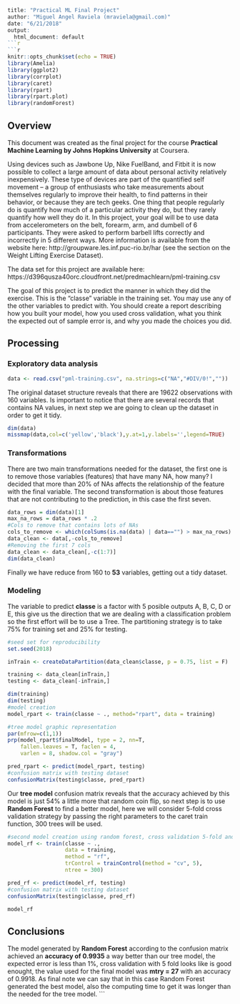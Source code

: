 
```r
title: "Practical ML Final Project"
author: "Miguel Angel Raviela (mraviela@gmail.com)"
date: "6/21/2018"
output:
  html_document: default
```r

```r
knitr::opts_chunk$set(echo = TRUE)
library(Amelia)
library(ggplot2)
library(corrplot)
library(caret)
library(rpart)
library(rpart.plot)
library(randomForest)
```

## Overview

This document was created as the final project for the course **Practical Machine Learning by Johns Hopkins University** at Coursera.  

Using devices such as Jawbone Up, Nike FuelBand, and Fitbit it is now possible to collect a large amount of data about personal activity relatively inexpensively. These type of devices are part of the quantified self movement – a group of enthusiasts who take measurements about themselves regularly to improve their health, to find patterns in their behavior, or because they are tech geeks. One thing that people regularly do is quantify how much of a particular activity they do, but they rarely quantify how well they do it. In this project, your goal will be to use data from accelerometers on the belt, forearm, arm, and dumbell of 6 participants. They were asked to perform barbell lifts correctly and incorrectly in 5 different ways. More information is available from the website here: http://groupware.les.inf.puc-rio.br/har (see the section on the Weight Lifting Exercise Dataset).  

The data set for this project are available here:  
https://d396qusza40orc.cloudfront.net/predmachlearn/pml-training.csv   

The goal of this project is to predict the manner in which they did the exercise. This is the "classe" variable in the training set. You may use any of the other variables to predict with. You should create a report describing how you built your model, how you used cross validation, what you think the expected out of sample error is, and why you made the choices you did. 

## Processing  

### Exploratory data analysis
```r
data <- read.csv("pml-training.csv", na.strings=c("NA","#DIV/0!",""))
```
The original dataset structure  reveals that there are 19622 observations with 160 variables. Is important to notice that there are several records that contains NA values, in next step we are going to clean up the dataset in order to get it tidy.  

```r
dim(data)
missmap(data,col=c('yellow','black'),y.at=1,y.labels='',legend=TRUE)
```

### Transformations

There are two main transformations needed for the dataset, the first one is to remove those variables (features) that have many NA, how many? I decided that more than 20% of NAs affects the relationship of the feature with the final variable. The second transformation is about those features that are not contributing to the prediction, in this case the first seven.  

```r
data_rows = dim(data)[1] 
max_na_rows = data_rows * .2 
#Cols to remove that contains lots of NAs
cols_to_remove <- which(colSums(is.na(data) | data=="") > max_na_rows)
data_clean <- data[,-cols_to_remove]
#Removing the first 7 cols
data_clean <- data_clean[,-c(1:7)]
dim(data_clean)
```  

Finally we have reduce from 160 to **53** variables, getting out a tidy dataset.


### Modeling

The variable to predict **classe** is a factor with 5 posible outputs A, B, C, D or E, this give us the direction that we are dealing with a classification problem so the first effort will be to use a Tree. The partitioning strategy is to take 75% for training set and 25% for testing.

```r
#seed set for reproducibility
set.seed(2018)

inTrain <- createDataPartition(data_clean$classe, p = 0.75, list = F)

training <- data_clean[inTrain,]
testing <- data_clean[-inTrain,]

dim(training)
dim(testing)
#model creation
model_rpart <- train(classe ~ ., method="rpart", data = training)

#tree model graphic representation
par(mfrow=c(1,1))
prp(model_rpart$finalModel, type = 2, nn=T,
    fallen.leaves = T, faclen = 4,
    varlen = 8, shadow.col = "gray")

pred_rpart <- predict(model_rpart, testing)
#confusion matrix with testing dataset
confusionMatrix(testing$classe, pred_rpart)
```  

Our **tree model** confusion matrix reveals that the accuracy achieved by this model is just 54% a little more that random coin flip, so next step is to use **Random Forest** to find a better model, here we will consider 5-fold cross validation strategy by passing the right parameters to the caret train function, 300 trees will be used.

```r
#second model creation using random forest, cross validation 5-fold and 300 trees
model_rf <- train(classe ~ ., 
                  data = training, 
                  method = "rf", 
                  trControl = trainControl(method = "cv", 5), 
                  ntree = 300)

pred_rf <- predict(model_rf, testing)
#confusion matrix with testing dataset
confusionMatrix(testing$classe, pred_rf)

model_rf
```

## Conclusions

The model generated by **Random Forest** according to the confusion matrix achieved an **accuracy of 0.9935** a way better than our tree model, the expected error is less than 1%, cross validation with 5 fold looks like is good enought, the value used for the final model was **mtry = 27** with an accuracy of 0.9918. As final note we can say that in this case Random Forest generated the best model, also the computing time to get it was longer than the needed for the tree model.
```


